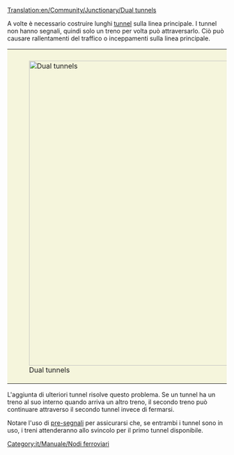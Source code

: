[[Translation:en/Community/Junctionary/Dual tunnels]]

{{it/Community/Nodo/Nodi ferroviari}}
A volte è necessario costruire lunghi [[it/Manual/Tunnel|tunnel]] sulla linea principale. I tunnel non hanno segnali, quindi solo un treno per volta può attraversarlo. Ciò può causare rallentamenti del traffico o inceppamenti sulla linea principale.

{|style="border: 0px; margin: 5px auto 25px auto;"
|style="padding: 10px 10px 5px; 10px; background-color: #F5F5DC;"|[[File:en/Community/Junctionary/DualTunnelsPresignalled.png|center|thumb|700px|Dual tunnels]]
|}

L'aggiunta di ulteriori tunnel risolve questo problema. Se un tunnel ha un treno al suo interno quando arriva un altro treno, il secondo treno può continuare attraverso il secondo tunnel invece di fermarsi.

Notare l'uso di [[it/Manual/Segnali#pre-segnali|pre-segnali]] per assicurarsi che, se entrambi i tunnel sono in uso, i treni attenderanno allo svincolo per il primo tunnel disponibile.

[[Category:it/Manuale/Nodi ferroviari]]